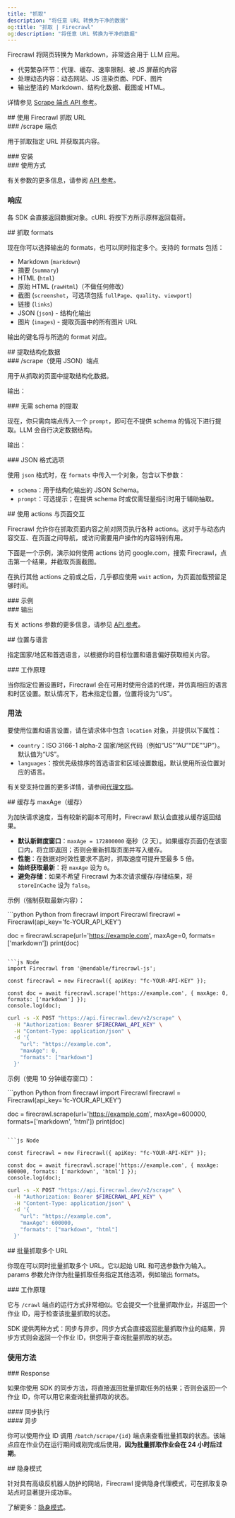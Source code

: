 ```yaml
---
title: "抓取"
description: "将任意 URL 转换为干净的数据"
og:title: "抓取 | Firecrawl"
og:description: "将任意 URL 转换为干净的数据"
---
```



Firecrawl 将网页转换为 Markdown，非常适合用于 LLM 应用。

* 代劳繁杂环节：代理、缓存、速率限制、被 JS 屏蔽的内容
* 处理动态内容：动态网站、JS 渲染页面、PDF、图片
* 输出整洁的 Markdown、结构化数据、截图或 HTML。

详情参见 [Scrape 端点 API 参考](https://docs.firecrawl.dev/api-reference/endpoint/scrape)。

<div id="scraping-a-url-with-firecrawl">
  ## 使用 Firecrawl 抓取 URL
</div>

<div id="scrape-endpoint">
  ### /scrape 端点
</div>

用于抓取指定 URL 并获取其内容。

<div id="installation">
  ### 安装
</div>

<CodeGroup>
  <InstallationPython />

  <InstallationNode />
</CodeGroup>

<div id="usage">
  ### 使用方式
</div>

<CodeGroup>
  <ScrapePython />

  <ScrapeNode />

  <ScrapeCURL />
</CodeGroup>

有关参数的更多信息，请参阅 [API 参考](https://docs.firecrawl.dev/api-reference/endpoint/scrape)。

### 响应

各 SDK 会直接返回数据对象。cURL 将按下方所示原样返回载荷。

<ScrapeResponse />

<div id="scrape-formats">
  ## 抓取 formats
</div>

现在你可以选择输出的 formats，也可以同时指定多个。支持的 formats 包括：

* Markdown (`markdown`)
* 摘要 (`summary`)
* HTML (`html`)
* 原始 HTML (`rawHtml`)（不做任何修改）
* 截图 (`screenshot`，可选项包括 `fullPage`、`quality`、`viewport`)
* 链接 (`links`)
* JSON (`json`) - 结构化输出
* 图片 (`images`) - 提取页面中的所有图片 URL

输出的键名将与所选的 format 对应。

<div id="extract-structured-data">
  ## 提取结构化数据
</div>

<div id="scrape-with-json-endpoint">
  ### /scrape（使用 JSON）端点
</div>

用于从抓取的页面中提取结构化数据。

<CodeGroup>
  <ExtractPython />

  <ExtractNode />

  <ExtractCURL />
</CodeGroup>

输出：

<ExtractOutput />

<div id="extracting-without-schema">
  ### 无需 schema 的提取
</div>

现在，你只需向端点传入一个 `prompt`，即可在不提供 schema 的情况下进行提取。LLM 会自行决定数据结构。

<CodeGroup>
  <ExtractNoSchemaPython />

  <ExtractNoSchemaNode />

  <ExtractNoSchemaCURL />
</CodeGroup>

输出：

<ExtractNoSchemaOutput />

<div id="json-format-options">
  ### JSON 格式选项
</div>

使用 `json` 格式时，在 `formats` 中传入一个对象，包含以下参数：

* `schema`：用于结构化输出的 JSON Schema。
* `prompt`：可选提示；在提供 schema 时或仅需轻量指引时用于辅助抽取。

<div id="interacting-with-the-page-with-actions">
  ## 使用 actions 与页面交互
</div>

Firecrawl 允许你在抓取页面内容之前对网页执行各种 actions。这对于与动态内容交互、在页面之间导航，或访问需要用户操作的内容特别有用。

下面是一个示例，演示如何使用 actions 访问 google.com，搜索 Firecrawl，点击第一个结果，并截取页面截图。

在执行其他 actions 之前或之后，几乎都应使用 `wait` action，为页面加载预留足够时间。

<div id="example">
  ### 示例
</div>

<CodeGroup>
  <ScrapeActionsPython />

  <ScrapeActionsNode />

  <ScrapeActionsCURL />
</CodeGroup>

<div id="output">
  ### 输出
</div>

<CodeGroup>
  <ScrapeActionsOutput />
</CodeGroup>

有关 actions 参数的更多信息，请参见 [API 参考](https://docs.firecrawl.dev/api-reference/endpoint/scrape)。

<div id="location-and-language">
  ## 位置与语言
</div>

指定国家/地区和首选语言，以根据你的目标位置和语言偏好获取相关内容。

<div id="how-it-works">
  ### 工作原理
</div>

当你指定位置设置时，Firecrawl 会在可用时使用合适的代理，并仿真相应的语言和时区设置。默认情况下，若未指定位置，位置将设为“US”。

### 用法

要使用位置和语言设置，请在请求体中包含 `location` 对象，并提供以下属性：

* `country`：ISO 3166-1 alpha-2 国家/地区代码（例如“US”“AU”“DE”“JP”）。默认值为“US”。
* `languages`：按优先级排序的首选语言和区域设置数组。默认使用所设位置对应的语言。

<CodeGroup>
  <ScrapeLocationPython />

  <ScrapeLocationNode />

  <ScrapeLocationCURL />
</CodeGroup>

有关受支持位置的更多详情，请参阅[代理文档](/zh/features/proxies)。

<div id="caching-and-maxage">
  ## 缓存与 maxAge（缓存）
</div>

为加快请求速度，当有较新的副本可用时，Firecrawl 默认会直接从缓存返回结果。

* **默认新鲜度窗口**：`maxAge = 172800000` 毫秒（2 天）。如果缓存页面仍在该窗口内，将立即返回；否则会重新抓取页面并写入缓存。
* **性能**：在数据对时效性要求不高时，抓取速度可提升至最多 5 倍。
* **始终获取最新**：将 `maxAge` 设为 `0`。
* **避免存储**：如果不希望 Firecrawl 为本次请求缓存/存储结果，将 `storeInCache` 设为 `false`。

示例（强制获取最新内容）：

<CodeGroup>
  ```python Python
  from firecrawl import Firecrawl
  firecrawl = Firecrawl(api_key='fc-YOUR_API_KEY')

  doc = firecrawl.scrape(url='https://example.com', maxAge=0, formats=['markdown'])
  print(doc)
  ```

  ```js Node
  import Firecrawl from '@mendable/firecrawl-js';

  const firecrawl = new Firecrawl({ apiKey: "fc-YOUR-API-KEY" });

  const doc = await firecrawl.scrape('https://example.com', { maxAge: 0, formats: ['markdown'] });
  console.log(doc);
  ```

  ```bash cURL
  curl -s -X POST "https://api.firecrawl.dev/v2/scrape" \
    -H "Authorization: Bearer $FIRECRAWL_API_KEY" \
    -H "Content-Type: application/json" \
    -d '{
      "url": "https://example.com",
      "maxAge": 0,
      "formats": ["markdown"]
    }'
  ```
</CodeGroup>

示例（使用 10 分钟缓存窗口）：

<CodeGroup>
  ```python Python
  from firecrawl import Firecrawl
  firecrawl = Firecrawl(api_key='fc-YOUR_API_KEY')

  doc = firecrawl.scrape(url='https://example.com', maxAge=600000, formats=['markdown', 'html'])
  print(doc)
  ```

  ```js Node

  const firecrawl = new Firecrawl({ apiKey: "fc-YOUR-API-KEY" });

  const doc = await firecrawl.scrape('https://example.com', { maxAge: 600000, formats: ['markdown', 'html'] });
  console.log(doc);
  ```

  ```bash cURL
  curl -s -X POST "https://api.firecrawl.dev/v2/scrape" \
    -H "Authorization: Bearer $FIRECRAWL_API_KEY" \
    -H "Content-Type: application/json" \
    -d '{
      "url": "https://example.com",
      "maxAge": 600000,
      "formats": ["markdown", "html"]
    }'
  ```
</CodeGroup>

<div id="batch-scraping-multiple-urls">
  ## 批量抓取多个 URL
</div>

你现在可以同时批量抓取多个 URL。它以起始 URL 和可选参数作为输入。params 参数允许你为批量抓取任务指定其他选项，例如输出 formats。

<div id="how-it-works">
  ### 工作原理
</div>

它与 `/crawl` 端点的运行方式非常相似。它会提交一个批量抓取作业，并返回一个作业 ID，用于检查该批量抓取的状态。

SDK 提供两种方式：同步与异步。同步方式会直接返回批量抓取作业的结果，异步方式则会返回一个作业 ID，供您用于查询批量抓取的状态。

### 使用方法

<CodeGroup>
  <BatchScrapePython />

  <BatchScrapeNode />

  <BatchScrapeCURL />
</CodeGroup>

<div id="response">
  ### Response
</div>

如果你使用 SDK 的同步方法，将直接返回批量抓取任务的结果；否则会返回一个作业 ID，你可以用它来查询批量抓取的状态。

<div id="synchronous">
  #### 同步执行
</div>

<BatchScrapeOutput />

<div id="asynchronous">
  #### 异步
</div>

你可以使用作业 ID 调用 `/batch/scrape/{id}` 端点来查看批量抓取的状态。该端点应在作业仍在运行期间或刚完成后使用，**因为批量抓取作业会在 24 小时后过期**。

<BatchScrapeAsyncOutput />

<div id="stealth-mode">
  ## 隐身模式
</div>

针对具有高级反机器人防护的网站，Firecrawl 提供隐身代理模式，可在抓取复杂站点时显著提升成功率。

了解更多：[隐身模式](/zh/features/stealth-mode)。